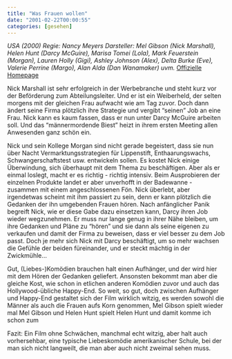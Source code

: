 ```yaml
---
title: "Was Frauen wollen"
date: "2001-02-22T00:00:55"
categories: [gesehen]
---
```


*USA (2000)
Regie: Nancy Meyers
Darsteller: Mel Gibson (Nick Marshall), Helen Hunt (Darcy McGuire), Marisa Tomei (Lola), Mark Feuerstein (Morgan), Lauren Holly (Gigi), Ashley Johnson (Alex), Delta Burke (Eve), Valerie Perrine (Margo), Alan Alda (Dan Wanamaker) uvm.*
[Offizielle Homepage](http://www.movie.de/Frauen)

Nick Marshall ist sehr erfolgreich in der Werbebranche und steht kurz vor der Beförderung zum Abteilungsleiter. Und er ist ein Weiberheld, der selten morgens mit der gleichen Frau aufwacht wie am Tag zuvor. Doch dann ändert seine Firma plötzlich ihre Strategie und vergibt "seinen" Job an eine Frau. Nick kann es kaum fassen, dass er nun unter Darcy McGuire arbeiten soll. Und das "männermordende Biest" heizt in ihrem ersten Meeting allen Anwesenden ganz schön ein. 

Nick und sein Kollege Morgan sind nicht gerade begeistert, dass sie nun über Nacht Vermarktungsstrategien für Lippenstift, Enthaarungswachs, Schwangerschaftstest usw. entwickeln sollen. Es kostet Nick einige Überwindung, sich überhaupt mit dem Thema zu beschäftigen. Aber als er einmal loslegt, macht er es richtig - richtig intensiv. Beim Ausprobieren der einzelnen Produkte landet er aber unverhofft in der Badewanne - zusammen mit einem angeschlossenen Fön. Nick überlebt, aber irgendetwas scheint mit ihm passiert zu sein, denn er kann plötzlich die Gedanken der ihn umgebenden Frauen hören. Nach anfänglicher Panik begreift Nick, wie er diese Gabe dazu einsetzen kann, Darcy ihren Job wieder wegzunehmen. Er muss nur lange genug in ihrer Nähe bleiben, um ihre Gedanken und Pläne zu "hören" und sie dann als seine eigenen zu verkaufen und damit der Firma zu beweisen, dass er viel besser zu dem Job passt. Doch je mehr sich Nick mit Darcy beschäftigt, um so mehr wachsen die Gefühle der beiden füreinander, und er steckt mächtig in der Zwickmühle...

Gut, (Liebes-)Komödien brauchen halt einen Aufhänger, und der wird hier mit dem Hören der Gedanken geliefert. Ansonsten bekommt man aber die gleiche Kost, wie schon in etlichen anderen Komödien zuvor und auch das Hollywood-übliche Happy-End. So weit, so gut, doch zwischen Aufhänger und Happy-End gestaltet sich der Film wirklich witzig, es werden sowohl die Männer als auch die Frauen aufs Korn genommen, Mel Gibson spielt wieder mal Mel Gibson und Helen Hunt spielt Helen Hunt und damit komme ich schon zum

Fazit: Ein Film ohne Schwächen, manchmal echt witzig, aber halt auch vorhersehbar, eine typische Liebeskomödie amerikanischer Schule, bei der man sich nicht langweilt, die man aber auch nicht zweimal sehen muss.
